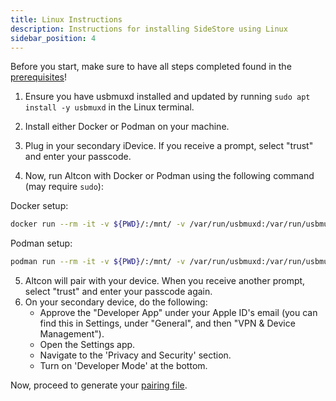 ```yaml
---
title: Linux Instructions
description: Instructions for installing SideStore using Linux
sidebar_position: 4
---
```


Before you start, make sure to have all steps completed found in the [prerequisites](prerequisites)!

1. Ensure you have usbmuxd installed and updated by running `sudo apt install -y usbmuxd` in the Linux terminal.
2. Install either Docker or Podman on your machine. 
2. Plug in your secondary iDevice. If you receive a prompt, select "trust" and enter your passcode.

3. Now, run Altcon with Docker or Podman using the following command (may require `sudo`):

Docker setup:
```bash
docker run --rm -it -v ${PWD}/:/mnt/ -v /var/run/usbmuxd:/var/run/usbmuxd -v /var/lib/lockdown:/tmp/lockdown ghcr.io/sidestore/altcon
```
Podman setup:
```bash
podman run --rm -it -v ${PWD}/:/mnt/ -v /var/run/usbmuxd:/var/run/usbmuxd -v /var/lib/lockdown:/tmp/lockdown ghcr.io/sidestore/altcon
```
5. Altcon will pair with your device. When you receive another prompt, select "trust" and enter your passcode again.
6. On your secondary device, do the following:
    * Approve the "Developer App" under your Apple ID's email (you can find this in Settings, under "General", and then "VPN & Device Management").
    * Open the Settings app.
    * Navigate to the 'Privacy and Security' section.
    * Turn on 'Developer Mode' at the bottom.

Now, proceed to generate your [pairing file](pairing-file).
